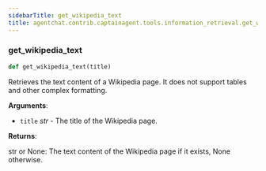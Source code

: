 ```yaml
---
sidebarTitle: get_wikipedia_text
title: agentchat.contrib.captainagent.tools.information_retrieval.get_wikipedia_text
---
```


### get\_wikipedia\_text

```python
def get_wikipedia_text(title)
```

Retrieves the text content of a Wikipedia page. It does not support tables and other complex formatting.

**Arguments**:

- `title` _str_ - The title of the Wikipedia page.
  

**Returns**:

  str or None: The text content of the Wikipedia page if it exists, None otherwise.

